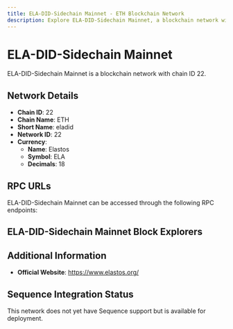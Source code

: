 ```yaml
--- 
title: ELA-DID-Sidechain Mainnet - ETH Blockchain Network
description: Explore ELA-DID-Sidechain Mainnet, a blockchain network with chain ID 22. Learn about its native currency, Elastos, and how to interact with the network.
---
```


# ELA-DID-Sidechain Mainnet

ELA-DID-Sidechain Mainnet is a blockchain network with chain ID 22.

## Network Details

- **Chain ID**: 22
- **Chain Name**: ETH
- **Short Name**: eladid
- **Network ID**: 22
- **Currency**: 
  - **Name**: Elastos
  - **Symbol**: ELA
  - **Decimals**: 18

## RPC URLs

ELA-DID-Sidechain Mainnet can be accessed through the following RPC endpoints:



## ELA-DID-Sidechain Mainnet Block Explorers



## Additional Information

- **Official Website**: https://www.elastos.org/

## Sequence Integration Status

This network does not yet have Sequence support but is available for deployment.
